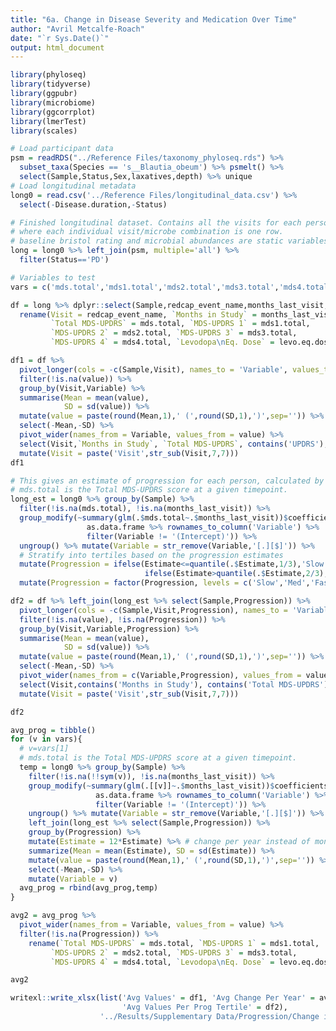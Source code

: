 ```yaml
---
title: "6a. Change in Disease Severity and Medication Over Time"
author: "Avril Metcalfe-Roach"
date: "`r Sys.Date()`"
output: html_document
---
```


```r
library(phyloseq)
library(tidyverse)
library(ggpubr)
library(microbiome)
library(ggcorrplot)
library(lmerTest)
library(scales)

# Load participant data
psm = readRDS("../Reference Files/taxonomy_phyloseq.rds") %>% 
  subset_taxa(Species == 's__Blautia_obeum') %>% psmelt() %>%
  select(Sample,Status,Sex,laxatives,depth) %>% unique
# Load longitudinal metadata
long0 = read.csv('../Reference Files/longitudinal_data.csv') %>% 
  select(-Disease.duration,-Status)

# Finished longitudinal dataset. Contains all the visits for each person with n>1 visits,
# where each individual visit/microbe combination is one row.
# baseline bristol rating and microbial abundances are static variables.
long = long0 %>% left_join(psm, multiple='all') %>% 
  filter(Status=='PD')

# Variables to test
vars = c('mds.total','mds1.total','mds2.total','mds3.total','mds4.total','levo.eq.dose')

df = long %>% dplyr::select(Sample,redcap_event_name,months_last_visit,all_of(vars)) %>% 
  rename(Visit = redcap_event_name, `Months in Study` = months_last_visit,
         `Total MDS-UPDRS` = mds.total, `MDS-UPDRS 1` = mds1.total,
         `MDS-UPDRS 2` = mds2.total, `MDS-UPDRS 3` = mds3.total,
         `MDS-UPDRS 4` = mds4.total, `Levodopa\nEq. Dose` = levo.eq.dose)
```


```r
df1 = df %>% 
  pivot_longer(cols = -c(Sample,Visit), names_to = 'Variable', values_to = 'value') %>% 
  filter(!is.na(value)) %>% 
  group_by(Visit,Variable) %>% 
  summarise(Mean = mean(value),
            SD = sd(value)) %>% 
  mutate(value = paste(round(Mean,1),' (',round(SD,1),')',sep='')) %>% 
  select(-Mean,-SD) %>% 
  pivot_wider(names_from = Variable, values_from = value) %>% 
  select(Visit,`Months in Study`, `Total MDS-UPDRS`, contains('UPDRS'), `Levodopa\nEq. Dose`) %>% 
  mutate(Visit = paste('Visit',str_sub(Visit,7,7)))
df1
```

```r
# This gives an estimate of progression for each person, calculated by taking the slope of mds.total~months_last_visit.
# mds.total is the Total MDS-UPDRS score at a given timepoint.
long_est = long0 %>% group_by(Sample) %>% 
  filter(!is.na(mds.total), !is.na(months_last_visit)) %>% 
  group_modify(~summary(glm(.$mds.total~.$months_last_visit))$coefficients %>% 
                 as.data.frame %>% rownames_to_column('Variable') %>% 
                 filter(Variable != '(Intercept)')) %>% 
  ungroup() %>% mutate(Variable = str_remove(Variable,'[.][$]')) %>% 
  # Stratify into tertiles based on the progression estimates
  mutate(Progression = ifelse(Estimate<=quantile(.$Estimate,1/3),'Slow',
                              ifelse(Estimate>quantile(.$Estimate,2/3),'Fast','Med'))) %>% 
  mutate(Progression = factor(Progression, levels = c('Slow','Med','Fast')))

df2 = df %>% left_join(long_est %>% select(Sample,Progression)) %>% 
  pivot_longer(cols = -c(Sample,Visit,Progression), names_to = 'Variable', values_to = 'value') %>% 
  filter(!is.na(value), !is.na(Progression)) %>% 
  group_by(Visit,Variable,Progression) %>% 
  summarise(Mean = mean(value),
            SD = sd(value)) %>% 
  mutate(value = paste(round(Mean,1),' (',round(SD,1),')',sep='')) %>% 
  select(-Mean,-SD) %>% 
  pivot_wider(names_from = c(Variable,Progression), values_from = value) %>% 
  select(Visit,contains('Months in Study'), contains('Total MDS-UPDRS'), contains('UPDRS'), contains('Levodopa\nEq. Dose')) %>% 
  mutate(Visit = paste('Visit',str_sub(Visit,7,7)))

df2
```

```r
avg_prog = tibble()
for (v in vars){
  # v=vars[1]
  # mds.total is the Total MDS-UPDRS score at a given timepoint.
  temp = long0 %>% group_by(Sample) %>% 
    filter(!is.na(!!sym(v)), !is.na(months_last_visit)) %>% 
    group_modify(~summary(glm(.[[v]]~.$months_last_visit))$coefficients %>% 
                   as.data.frame %>% rownames_to_column('Variable') %>% 
                   filter(Variable != '(Intercept)')) %>% 
    ungroup() %>% mutate(Variable = str_remove(Variable,'[.][$]')) %>% 
    left_join(long_est %>% select(Sample,Progression)) %>% 
    group_by(Progression) %>% 
    mutate(Estimate = 12*Estimate) %>% # change per year instead of month
    summarize(Mean = mean(Estimate), SD = sd(Estimate)) %>% 
    mutate(value = paste(round(Mean,1),' (',round(SD,1),')',sep='')) %>% 
    select(-Mean,-SD) %>% 
    mutate(Variable = v)
  avg_prog = rbind(avg_prog,temp)
}

avg2 = avg_prog %>% 
  pivot_wider(names_from = Variable, values_from = value) %>% 
  filter(!is.na(Progression)) %>% 
    rename(`Total MDS-UPDRS` = mds.total, `MDS-UPDRS 1` = mds1.total,
         `MDS-UPDRS 2` = mds2.total, `MDS-UPDRS 3` = mds3.total,
         `MDS-UPDRS 4` = mds4.total, `Levodopa\nEq. Dose` = levo.eq.dose)

avg2
```

```r
writexl::write_xlsx(list('Avg Values' = df1, 'Avg Change Per Year' = avg2,
                         'Avg Values Per Prog Tertile' = df2),
                    '../Results/Supplementary Data/Progression/Change in Disease Severity and Medication over Time.xlsx')
```

